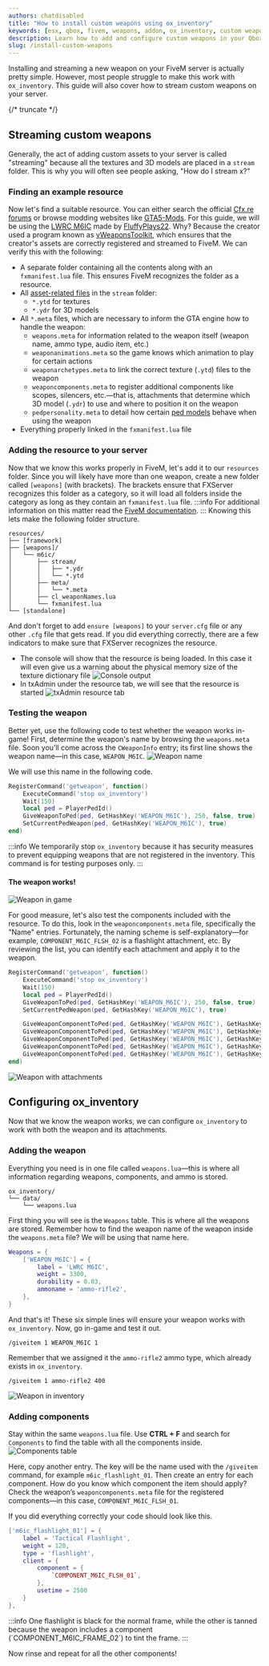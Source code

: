 ```yaml
---
authors: chatdisabled
title: "How to install custom weapons using ox_inventory"
keywords: [esx, qbox, fivem, weapons, addon, ox_inventory, custom weapons]
description: Learn how to add and configure custom weapons in your Qbox FiveM server using ox_inventory. This guide covers setup, configuration, and implementation of addon weapons.
slug: /install-custom-weapons
---
```



Installing and streaming a new weapon on your FiveM server is actually pretty simple. However, most people struggle to make this work with `ox_inventory`. This guide will also cover how to stream custom weapons on your server.

{/* truncate */}

## Streaming custom weapons

Generally, the act of adding custom assets to your server is called "streaming" because all the textures and 3D models are placed in a `stream` folder. This is why you will often see people asking, "How do I stream x?"

### Finding an example resource

Now let's find a suitable resource. You can either search the official [Cfx.re forums](https://forum.cfx.re/search?q=%23releases%20%20tags%3Aweapons%2Cweapon) or browse modding websites like [GTA5-Mods](https://www.gta5-mods.com/weapons). For this guide, we will be using the [LWRC M6IC](https://www.gta5-mods.com/weapons/modular-lwrc-m6ic) made by [FluffyPlays22](https://www.gta5-mods.com/users/FluffyPlays22). Why? Because the creator used a program known as [vWeaponsToolkit](https://forum.cfx.re/t/tool-vweaponstoolkit-create-addon-weapons-with-ease/4733757), which ensures that the creator's assets are correctly registered and streamed to FiveM. We can verify this with the following:
- A separate folder containing all the contents along with an `fxmanifest.lua` file. This ensures FiveM recognizes the folder as a resource.
- All [asset-related files](https://rage.re/t/rage-format-names-glossary/28#list-of-known-formats-2) in the `stream` folder:
  - `*.ytd` for textures
  - `*.ydr` for 3D models
- All `*.meta` files, which are necessary to inform the GTA engine how to handle the weapon:
  - `weapons.meta` for information related to the weapon itself (weapon name, ammo type, audio item, etc.)
  - `weaponanimations.meta` so the game knows which animation to play for certain actions
  - `weaponarchetypes.meta` to link the correct texture (`.ytd`) files to the weapon
  - `weaponcomponents.meta` to register additional components like scopes, silencers, etc.—that is, attachments that determine which 3D model (`.ydr`) to use and where to position it on the weapon
  - `pedpersonality.meta` to detail how certain [ped models](https://docs.fivem.net/docs/game-references/ped-models/) behave when using the weapon
- Everything properly linked in the `fxmanifest.lua` file

### Adding the resource to your server

Now that we know this works properly in FiveM, let's add it to our `resources` folder. Since you will likely have more than one weapon, create a new folder called `[weapons]` (with brackets). The brackets ensure that FXServer recognizes this folder as a category, so it will load all folders inside the category as long as they contain an `fxmanifest.lua` file.
:::info
For additional information on this matter read the [FiveM documentation](https://docs.fivem.net/docs/scripting-manual/introduction/introduction-to-resources/).
:::
Knowing this lets make the following folder structure.
```
resources/
├── [framework]
├── [weapons]/
│   └── m6ic/
│       ├── stream/
│       │   ├── *.ydr
│       │   └── *.ytd
│       ├── meta/
│       │   └── *.meta
│       ├── cl_weaponNames.lua
│       └── fxmanifest.lua
└── [standalone]
```
And don't forget to add `ensure [weapons]` to your `server.cfg` file or any other `.cfg` file that gets read. If you did everything correctly, there are a few indicators to make sure that FXServer recognizes the resource.
- The console will show that the resource is being loaded. In this case it will even give us a warning about the physical memory size of the texture dictionary file
![Console output](/img/blogs/install-custom-weapons/console-information-1.png)
- In txAdmin under the resource tab, we will see that the resource is started
![txAdmin resource tab](/img/blogs/install-custom-weapons/console-information-2.png)

### Testing the weapon
Better yet, use the following code to test whether the weapon works in-game! First, determine the weapon's name by browsing the `weapons.meta` file. Soon you’ll come across the `CWeaponInfo` entry; its first line shows the weapon name—in this case, `WEAPON_M6IC`.
![Weapon name](/img/blogs/install-custom-weapons/weapon-name-code.png)

We will use this name in the following code.
```lua
RegisterCommand('getweapon', function()
    ExecuteCommand('stop ox_inventory')
    Wait(150)
    local ped = PlayerPedId()
    GiveWeaponToPed(ped, GetHashKey('WEAPON_M6IC'), 250, false, true)
    SetCurrentPedWeapon(ped, GetHashKey('WEAPON_M6IC'), true)
end)
```
:::info
We temporarily stop `ox_inventory` because it has security measures to prevent equipping weapons that are not registered in the inventory. This command is for testing purposes only.
:::
#### The weapon works!
![Weapon in game](/img/blogs/install-custom-weapons/weapon-ingame.png)

For good measure, let's also test the components included with the resource. To do this, look in the `weaponcomponents.meta` file, specifically the "Name" entries. Fortunately, the naming scheme is self-explanatory—for example, `COMPONENT_M6IC_FLSH_02` is a flashlight attachment, etc. By reviewing the list, you can identify each attachment and apply it to the weapon.
```lua
RegisterCommand('getweapon', function()
    ExecuteCommand('stop ox_inventory')
    Wait(150)
    local ped = PlayerPedId()
    GiveWeaponToPed(ped, GetHashKey('WEAPON_M6IC'), 250, false, true)
    SetCurrentPedWeapon(ped, GetHashKey('WEAPON_M6IC'), true)

    GiveWeaponComponentToPed(ped, GetHashKey('WEAPON_M6IC'), GetHashKey('COMPONENT_M6IC_CLIP_06'))
    GiveWeaponComponentToPed(ped, GetHashKey('WEAPON_M6IC'), GetHashKey('COMPONENT_M6IC_FLSH_02'))
    GiveWeaponComponentToPed(ped, GetHashKey('WEAPON_M6IC'), GetHashKey('COMPONENT_M6IC_SUPP_03'))
    GiveWeaponComponentToPed(ped, GetHashKey('WEAPON_M6IC'), GetHashKey('COMPONENT_M6IC_STOCK_05'))
    GiveWeaponComponentToPed(ped, GetHashKey('WEAPON_M6IC'), GetHashKey('COMPONENT_M6IC_FRAME_02'))
end)
```
![Weapon with attachments](/img/blogs/install-custom-weapons/weapon-ingame-attachments.png)

## Configuring ox_inventory

Now that we know the weapon works, we can configure `ox_inventory` to work with both the weapon and its attachments.

### Adding the weapon

Everything you need is in one file called `weapons.lua`—this is where all information regarding weapons, components, and ammo is stored.
```
ox_inventory/
└── data/
    └── weapons.lua
```
First thing you will see is the `Weapons` table. This is where all the weapons are stored. Remember how to find the weapon name of the weapon inside the `weapons.meta` file? We will be using that name here.
```lua
Weapons = {
    ['WEAPON_M6IC'] = {
        label = 'LWRC M6IC',
        weight = 3300,
        durability = 0.03,
        ammoname = 'ammo-rifle2',
    },
}
```
And that's it! These six simple lines will ensure your weapon works with `ox_inventory`. Now, go in-game and test it out.
```
/giveitem 1 WEAPON_M6IC 1
```
Remember that we assigned it the `ammo-rifle2` ammo type, which already exists in `ox_inventory`. 
```
/giveitem 1 ammo-rifle2 400
```
![Weapon in inventory](/img/blogs/install-custom-weapons/weapon-in-inventory.png)
<ReactPlayer url='/img/blogs/install-custom-weapons/using-ox_inventory.mp4' controls='true' />

### Adding components

Stay within the same `weapons.lua` file. Use **CTRL + F** and search for `Components` to find the table with all the components inside.
![Components table](/img/blogs/install-custom-weapons/search-vscode.png)

Here, copy another entry. The key will be the name used with the `/giveitem` command, for example `m6ic_flashlight_01`. Then create an entry for each component. How do you know which component the item should apply? Check the weapon’s `weaponcomponents.meta` file for the registered components—in this case, `COMPONENT_M6IC_FLSH_01`.

If you did everything correctly your code should look like this.
```lua
['m6ic_flashlight_01'] = {
    label = 'Tactical Flashlight',
    weight = 120,
    type = 'flashlight',
    client = {
        component = {
            `COMPONENT_M6IC_FLSH_01`,
        },
        usetime = 2500
    }
},
```
<ReactPlayer url='/img/blogs/install-custom-weapons/vscode-component.mp4' controls='true' />
:::info
One flashlight is black for the normal frame, while the other is tanned because the weapon includes a component (`COMPONENT_M6IC_FRAME_02`) to tint the frame.
:::
<ReactPlayer url='/img/blogs/install-custom-weapons/different-flashlights.mp4' controls='true' />

Now rinse and repeat for all the other components!